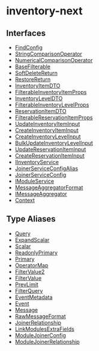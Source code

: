 
# inventory-next

## Interfaces

- [FindConfig](../../inventory_next/interfaces/inventory_next.FindConfig/page.mdx)
- [StringComparisonOperator](../../inventory_next/interfaces/inventory_next.StringComparisonOperator/page.mdx)
- [NumericalComparisonOperator](../../inventory_next/interfaces/inventory_next.NumericalComparisonOperator/page.mdx)
- [BaseFilterable](../../inventory_next/interfaces/inventory_next.BaseFilterable/page.mdx)
- [SoftDeleteReturn](../../inventory_next/interfaces/inventory_next.SoftDeleteReturn/page.mdx)
- [RestoreReturn](../../inventory_next/interfaces/inventory_next.RestoreReturn/page.mdx)
- [InventoryItemDTO](../../inventory_next/interfaces/inventory_next.InventoryItemDTO/page.mdx)
- [FilterableInventoryItemProps](../../inventory_next/interfaces/inventory_next.FilterableInventoryItemProps/page.mdx)
- [InventoryLevelDTO](../../inventory_next/interfaces/inventory_next.InventoryLevelDTO/page.mdx)
- [FilterableInventoryLevelProps](../../inventory_next/interfaces/inventory_next.FilterableInventoryLevelProps/page.mdx)
- [ReservationItemDTO](../../inventory_next/interfaces/inventory_next.ReservationItemDTO/page.mdx)
- [FilterableReservationItemProps](../../inventory_next/interfaces/inventory_next.FilterableReservationItemProps/page.mdx)
- [UpdateInventoryItemInput](../../inventory_next/interfaces/inventory_next.UpdateInventoryItemInput/page.mdx)
- [CreateInventoryItemInput](../../inventory_next/interfaces/inventory_next.CreateInventoryItemInput/page.mdx)
- [CreateInventoryLevelInput](../../inventory_next/interfaces/inventory_next.CreateInventoryLevelInput/page.mdx)
- [BulkUpdateInventoryLevelInput](../../inventory_next/interfaces/inventory_next.BulkUpdateInventoryLevelInput/page.mdx)
- [UpdateReservationItemInput](../../inventory_next/interfaces/inventory_next.UpdateReservationItemInput/page.mdx)
- [CreateReservationItemInput](../../inventory_next/interfaces/inventory_next.CreateReservationItemInput/page.mdx)
- [IInventoryService](../../inventory_next/interfaces/inventory_next.IInventoryService/page.mdx)
- [JoinerServiceConfigAlias](../../inventory_next/interfaces/inventory_next.JoinerServiceConfigAlias/page.mdx)
- [JoinerServiceConfig](../../inventory_next/interfaces/inventory_next.JoinerServiceConfig/page.mdx)
- [IModuleService](../../inventory_next/interfaces/inventory_next.IModuleService/page.mdx)
- [MessageAggregatorFormat](../../inventory_next/interfaces/inventory_next.MessageAggregatorFormat/page.mdx)
- [IMessageAggregator](../../inventory_next/interfaces/inventory_next.IMessageAggregator/page.mdx)
- [Context](../../inventory_next/interfaces/inventory_next.Context/page.mdx)

## Type Aliases

- [Query](../../inventory_next/types/inventory_next.Query/page.mdx)
- [ExpandScalar](../../inventory_next/types/inventory_next.ExpandScalar/page.mdx)
- [Scalar](../../inventory_next/types/inventory_next.Scalar/page.mdx)
- [ReadonlyPrimary](../../inventory_next/types/inventory_next.ReadonlyPrimary/page.mdx)
- [Primary](../../inventory_next/types/inventory_next.Primary/page.mdx)
- [OperatorMap](../../inventory_next/types/inventory_next.OperatorMap/page.mdx)
- [FilterValue2](../../inventory_next/types/inventory_next.FilterValue2/page.mdx)
- [FilterValue](../../inventory_next/types/inventory_next.FilterValue/page.mdx)
- [PrevLimit](../../inventory_next/types/inventory_next.PrevLimit/page.mdx)
- [FilterQuery](../../inventory_next/types/inventory_next.FilterQuery/page.mdx)
- [EventMetadata](../../inventory_next/types/inventory_next.EventMetadata/page.mdx)
- [Event](../../inventory_next/types/inventory_next.Event/page.mdx)
- [Message](../../inventory_next/types/inventory_next.Message/page.mdx)
- [RawMessageFormat](../../inventory_next/types/inventory_next.RawMessageFormat/page.mdx)
- [JoinerRelationship](../../inventory_next/types/inventory_next.JoinerRelationship/page.mdx)
- [LinkModulesExtraFields](../../inventory_next/types/inventory_next.LinkModulesExtraFields/page.mdx)
- [ModuleJoinerConfig](../../inventory_next/types/inventory_next.ModuleJoinerConfig/page.mdx)
- [ModuleJoinerRelationship](../../inventory_next/types/inventory_next.ModuleJoinerRelationship/page.mdx)

